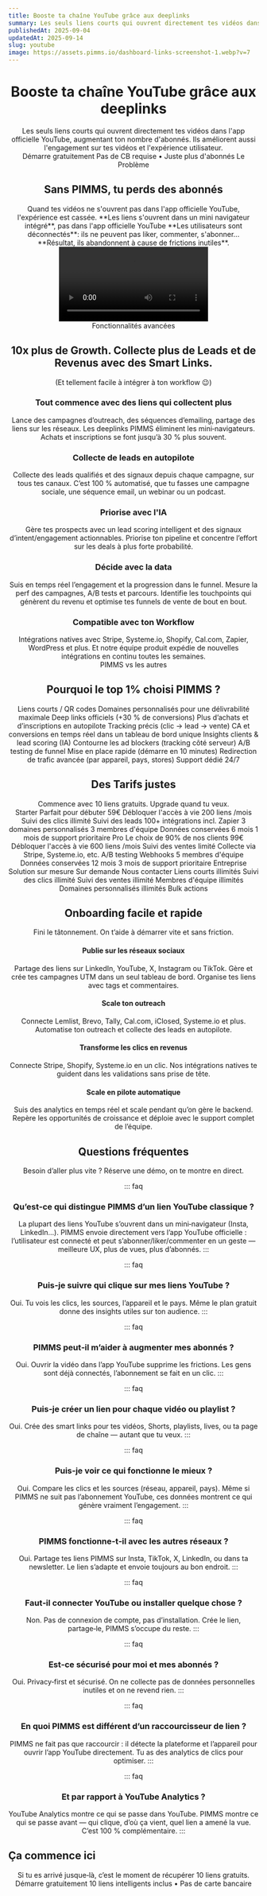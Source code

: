 ```yaml
---
title: Booste ta chaîne YouTube grâce aux deeplinks
summary: Les seuls liens courts qui ouvrent directement tes vidéos dans l'app officielle YouTube, augmentant ton nombre d'abonnés. Ils améliorent aussi l'engagement sur tes vidéos et l'expérience utilisateur.
publishedAt: 2025-09-04
updatedAt: 2025-09-14
slug: youtube
image: https://assets.pimms.io/dashboard-links-screenshot-1.webp?v=7
---
```


<Header />

<Slide size="xs" noPadding noOverflow>
  <Avatars />
  <Hero>
    <H1>Booste ta chaîne YouTube grâce aux <Primary>deeplinks</Primary></H1>
    <Summary>Les seuls liens courts qui ouvrent directement tes vidéos dans l'app officielle YouTube, augmentant ton nombre d'abonnés. Ils améliorent aussi l'engagement sur tes vidéos et l'expérience utilisateur.</Summary>
  </Hero>
  <Centered>
    <CtaButton className="w-fit px-6"><SwapRotate>Démarre gratuitement</SwapRotate></CtaButton>
    <CtaBottomText>Pas de CB requise • Juste plus d'abonnés</CtaBottomText>
  </Centered>
  <VideoSlide src="https://player.vimeo.com/video/1069569159?badge=0&playsinline=0" cover="https://assets.pimms.io/video-pimms-intro-fr-preview.mp4?v=3" />
</Slide>

<Slide variant="secondary" id="problem">
  <Centered>
    <Label variant="problem">Le Problème</Label>
    <H2>Sans PIMMS, tu perds des <Primary>abonnés</Primary></H2>
  </Centered>
  
  <Section variant="card">
    <TwoColumns ratio="2-1">
      <Column span={2} order="text">
        <WithoutPimms />
        <Text size="lg">Quand tes vidéos ne s'ouvrent pas dans l'app officielle YouTube, l'expérience est cassée.</Text>
        <List>
          <Item variant="problem">**Les liens s'ouvrent dans un mini navigateur intégré**, pas dans l'app officielle YouTube</Item>
          <Item variant="problem">**Les utilisateurs sont déconnectés**: ils ne peuvent pas liker, commenter, s'abonner...</Item>
          <Item variant="problem">**Résultat, ils abandonnent à cause de frictions inutiles**.</Item>
        </List>
      </Column>
      <Column span={1} order="visual">
        <Video src="https://assets.pimms.io/too-many-step-paypal.mp4" />
      </Column>
    </TwoColumns>
  </Section>
</Slide>

<Slide id="features">
  <BlurFade direction="up" inView>
    <Centered>
      <Label variant="default">Fonctionnalités avancées</Label>
      <H2>10x plus de <TitleIcon variant="h2" icon="growth" /> <Primary>Growth</Primary>. Collecte plus de Leads et de Revenus avec des Smart Links.</H2>
      <Text size="lg">(Et tellement facile à intégrer à ton workflow 😉)</Text>
    </Centered>
  </BlurFade>

  <Section margin="sm">
    <TwoColumns ratio="1-1" variant="card" background="subtle">
      <Column span={1} order="text">
        <BlurFade direction="left" delay={0.2} inView>
          <H3>Tout commence avec des liens qui <TextHighlight color="green">collectent plus</TextHighlight></H3>
          <Text>Lance des campagnes d’outreach, des séquences d’emailing, partage des liens sur les réseaux.</Text>
          <Text>Les deeplinks PIMMS éliminent les mini‑navigateurs. Achats et inscriptions se font jusqu’à <Stronger className="text-vibrant-green">30 % plus souvent</Stronger>.</Text>
        </BlurFade>
      </Column>
      <Column span={1} order="visual">
        <BlurFade direction="right" inView>
          <ConversionFlipCard />
        </BlurFade>
      </Column>
    </TwoColumns>
  </Section>

  <Section margin="sm">
    <TwoColumns ratio="1-1" variant="card" background="subtle" noPadding>
      <Column span={1} order="text">
        <BlurFade direction="left" inView>
          <div className="pt-12 md:py-12">
            <H3>Collecte de leads en <TextHighlight color="blue">autopilote</TextHighlight></H3>
            <Text>Collecte des leads qualifiés et des signaux depuis chaque campagne, <Stronger className="text-vibrant-blue">sur tous tes canaux</Stronger>.</Text>
            <Text>C’est 100 % automatisé, que tu fasses une campagne sociale, une séquence email, un webinar ou un podcast.</Text>
          </div>
        </BlurFade>
      </Column>
      <Column span={1} order="visual" noPadding position="start">
        <BlurFade direction="right" delay={0.2} inView>
          <AvatarFunnel />
        </BlurFade>
      </Column>
    </TwoColumns>
  </Section>

  <Section margin="sm">
    <TwoColumns ratio="1-1" variant="card" background="subtle">
      <Column span={1} order="text">
        <BlurFade direction="left" inView>
          <H3>Priorise avec <TextHighlight color="orange">l'IA</TextHighlight></H3>
          <Text>Gère tes prospects avec un lead scoring intelligent et des signaux d’intent/engagement actionnables.</Text>
          <Text>Priorise ton pipeline et concentre l’effort <Stronger className="text-vibrant-orange">sur les deals à plus forte probabilité</Stronger>.</Text>
        </BlurFade>
      </Column>
      <Column span={1} order="visual">
        <BlurFade direction="right" delay={0.2} inView>
          <LeadScoringAnimatedList />
        </BlurFade>
      </Column>
    </TwoColumns>
  </Section>

  <Section margin="sm">
    <TwoColumns ratio="1-1" variant="card" background="subtle">
      <Column span={1} order="text">
        <BlurFade direction="left" inView>
          <H3>Décide avec la <TextHighlight color="green">data</TextHighlight></H3>
          <Text>Suis en temps réel l’engagement et la progression dans le funnel. Mesure la perf des campagnes, A/B tests et parcours.</Text>
          <Text>Identifie les touchpoints qui génèrent du revenu <Stronger className="text-vibrant-green">et optimise tes funnels de vente</Stronger> de bout en bout.</Text>
        </BlurFade>
      </Column>
      <Column span={1} order="visual">
        <BlurFade direction="right" delay={0.2} inView>
          <AnalyticsDemo />
        </BlurFade>
      </Column>
    </TwoColumns>
  </Section>

  <Section margin="sm">
    <TwoColumns ratio="1-1" variant="card" background="subtle">
      <Column span={1} order="text">
        <BlurFade direction="left" inView>
          <H3>Compatible avec ton <TextHighlight color="blue">Workflow</TextHighlight></H3>
          <Text>Intégrations natives avec Stripe, Systeme.io, Shopify, Cal.com, Zapier, WordPress et plus.</Text>
          <Text>Et notre équipe produit expédie de nouvelles intégrations en continu toutes les semaines.</Text>
        </BlurFade>
      </Column>
      <Column span={1} order="visual">
        <BlurFade direction="right" inView>
          <IntegrationsGrid />
        </BlurFade>
      </Column>
    </TwoColumns>
  </Section>
</Slide>

<Slide id="why-pimms">
  <BlurFade direction="up" inView>
    <Centered>
      <Label variant="default">PIMMS vs les autres</Label>
      <H2>Pourquoi le <TitleIcon variant="h2" icon="why" /> <Primary>top 1%</Primary> choisi PIMMS ?</H2>
    </Centered>
  </BlurFade>

  <Section>
    <ComparisonContainer>
      <ComparisonHeader />
      <ComparisonRow others={true} pimms={true}>Liens courts / QR codes</ComparisonRow>
      <ComparisonRow others={true} pimms={true}>Domaines personnalisés pour une délivrabilité maximale</ComparisonRow>
      <ComparisonRow others={false} pimms={true}>Deep links officiels (+30 % de conversions)</ComparisonRow>
      <ComparisonRow others={false} pimms={true}>Plus d’achats et d’inscriptions en autopilote</ComparisonRow>
      <ComparisonRow others={false} pimms={true}>Tracking précis (clic → lead → vente)</ComparisonRow>
      <ComparisonRow others={false} pimms={true}>CA et conversions en temps réel dans un tableau de bord unique</ComparisonRow>
      <ComparisonRow others={false} pimms={true}>Insights clients & lead scoring (IA)</ComparisonRow>
      <ComparisonRow others={false} pimms={true}>Contourne les ad blockers (tracking côté serveur)</ComparisonRow>
      <ComparisonRow others={false} pimms={true}>A/B testing de funnel</ComparisonRow>
      <ComparisonRow others={false} pimms={true}>Mise en place rapide (démarre en 10 minutes)</ComparisonRow>
      <ComparisonRow others={false} pimms={true}>Redirection de trafic avancée (par appareil, pays, stores)</ComparisonRow>
      <ComparisonRow others={false} pimms={true}>Support dédié 24/7</ComparisonRow>
    </ComparisonContainer>
  </Section>
</Slide>

<Slide variant="secondary" id="pricing">
  <BlurFade direction="up" inView>
    <Centered>
      <H2>Des <TitleIcon variant="h2" icon="pricing" /> <Primary>Tarifs</Primary> justes</H2>
      <Text size="lg">Commence avec 10 liens gratuits. Upgrade quand tu veux.</Text>
    </Centered>
  </BlurFade>
  
  <Section>
    <TwoColumns ratio="1-1-1">
      <Column span={1}>
        <BlurFade direction="left" delay={0.1} inView>
          <PricingCard variant="starter">
            <PricingHeader>
              <PricingTitleGroup>
                <PricingTitle variant="starter">Starter</PricingTitle>
                <PricingSubtitle variant="starter">Parfait pour débuter</PricingSubtitle>
              </PricingTitleGroup>
              <PricingPrice variant="starter">59€</PricingPrice>
              <PricingCta href="/api/pay?id=5kAeWJ8Q2f0O1e8dQS" variant="starter"><SwapRotate>Débloquer l'accès à vie</SwapRotate></PricingCta>
            </PricingHeader>
            <PricingFeatures title="Tout dans l'offre gratuite, plus :" variant="starter">
              <PricingFeature variant="starter">200 liens /mois</PricingFeature>
              <PricingFeature variant="starter">Suivi des clics illimité</PricingFeature>
              <PricingFeature variant="starter">Suivi des leads</PricingFeature>
              <PricingFeature variant="starter">100+ intégrations incl. Zapier</PricingFeature>
              <PricingFeature variant="starter">3 domaines personnalisés</PricingFeature>
              <PricingFeature variant="starter">3 membres d'équipe</PricingFeature>
              <PricingFeature variant="starter">Données conservées 6 mois</PricingFeature>
              <PricingFeature variant="starter">1 mois de support prioritaire</PricingFeature>
            </PricingFeatures>
          </PricingCard>
        </BlurFade>
      </Column>
      <Column span={1}>
        <BlurFade direction="up" delay={0.2} inView>
          <PricingCard variant="pro">
            <PricingHeader>
              <PricingTitleGroup>
                <PricingTitle variant="pro">Pro</PricingTitle>
                <PricingSubtitle variant="pro">Le choix de 90% de nos clients</PricingSubtitle>
              </PricingTitleGroup>
              <PricingPrice variant="pro">99€</PricingPrice>
              <PricingCta href="/api/pay?id=9B66oG2VvcYq3STaGmc7u07" variant="pro"><SwapRotate>Débloquer l'accès à vie</SwapRotate></PricingCta>
            </PricingHeader>
            <PricingFeatures title="Tout dans l'offre Starter, plus :" variant="pro">
              <PricingFeature variant="pro">600 liens /mois</PricingFeature>
              <PricingFeature variant="pro">Suivi des ventes limité</PricingFeature>
              <PricingFeature variant="pro">Collecte via Stripe, Systeme.io, etc.</PricingFeature>
              <PricingFeature variant="pro">A/B testing</PricingFeature>
              <PricingFeature variant="pro">Webhooks</PricingFeature>
              <PricingFeature variant="pro">5 membres d'équipe</PricingFeature>
              <PricingFeature variant="pro">Données conservées 12 mois</PricingFeature>
              <PricingFeature variant="pro">3 mois de support prioritaire</PricingFeature>
            </PricingFeatures>
          </PricingCard>
        </BlurFade>
      </Column>
      <Column span={1}>
        <BlurFade direction="right" delay={0.3} inView>
          <PricingCard variant="business">
            <PricingHeader>
              <PricingTitleGroup className="lg:min-h-[144px] xl:min-h-[101px]">
                <PricingTitle variant="business">Entreprise</PricingTitle>
                <PricingSubtitle variant="business">Solution sur mesure</PricingSubtitle>
              </PricingTitleGroup>
              <PricingPrice variant="business">Sur demande</PricingPrice>
              <PricingCta variant="business"><SwapRotate>Nous contacter</SwapRotate></PricingCta>
            </PricingHeader>
            <PricingFeatures title="Solution sur mesure" variant="business">
              <PricingFeature variant="business">Liens courts illimités</PricingFeature>
              <PricingFeature variant="business">Suivi des clics illimité</PricingFeature>
              <PricingFeature variant="business">Suivi des ventes illimité</PricingFeature>
              <PricingFeature variant="business">Membres d'équipe illimités</PricingFeature>
              <PricingFeature variant="business">Domaines personnalisés illimités</PricingFeature>
              <PricingFeature variant="business">Bulk actions</PricingFeature>
            </PricingFeatures>
          </PricingCard>
        </BlurFade>
      </Column>
    </TwoColumns>
  </Section>
</Slide>

<Slide id="onboarding">
  <BlurFade direction="up" inView>
    <Centered>
      <H2>Onboarding facile et <TitleIcon variant="h2" icon="minutes" /> <Primary>rapide</Primary></H2>
      <Text size="lg">Fini le tâtonnement. On t’aide à démarrer vite et sans friction.</Text>
    </Centered>
  </BlurFade>

  <Section variant="card" background="grid">
    <List layout="horizontal">
      <BlurFade direction="up" delay={0.1} inView>
        <FeatureCard variant="fancy">
          <IconBox icon="share" />
          <H4>Publie sur les réseaux sociaux</H4>
          <Text>Partage des liens sur LinkedIn, YouTube, X, Instagram ou TikTok. Gère et crée tes campagnes UTM dans un seul tableau de bord. Organise tes liens avec tags et commentaires.</Text>
        </FeatureCard>
      </BlurFade>
      <BlurFade direction="up" delay={0.2} inView>
        <FeatureCard variant="fancy">
          <IconBox icon="target" />
          <H4>Scale ton outreach</H4>
          <Text>Connecte Lemlist, Brevo, Tally, Cal.com, iClosed, Systeme.io et plus. Automatise ton outreach et collecte des leads en autopilote.</Text>
        </FeatureCard>
      </BlurFade>
      <BlurFade direction="up" delay={0.3} inView>
        <FeatureCard variant="fancy">
          <IconBox icon="cash" />
          <H4>Transforme les clics en revenus</H4>
          <Text>Connecte Stripe, Shopify, Systeme.io en un clic. Nos intégrations natives te guident dans les validations sans prise de tête.</Text>
        </FeatureCard>
      </BlurFade>
      <BlurFade direction="up" delay={0.3} inView>
        <FeatureCard variant="fancy">
          <IconBox icon="arrowUp" />
          <H4>Scale en pilote automatique</H4>
          <Text>Suis des analytics en temps réel et scale pendant qu’on gère le backend. Repère les opportunités de croissance et déploie avec le support complet de l’équipe.</Text>
        </FeatureCard>
      </BlurFade>
    </List>
  </Section>
</Slide>

<Slide>
  <BlurFade direction="up" inView>
    <Centered>
      <H2><TitleIcon variant="h2" icon="questions" /> <Primary>Questions</Primary> fréquentes</H2>
      <Text size="lg">Besoin d’aller plus vite ? Réserve une démo, on te montre en direct.</Text>
    </Centered>
  </BlurFade>
  
  <Section>
 
::: faq
### Qu’est‑ce qui distingue PIMMS d’un lien YouTube classique ?
La plupart des liens YouTube s’ouvrent dans un mini‑navigateur (Insta, LinkedIn…). PIMMS envoie directement vers l’app YouTube officielle : l’utilisateur est connecté et peut s’abonner/liker/commenter en un geste — meilleure UX, plus de vues, plus d’abonnés.
:::

::: faq
### Puis‑je suivre qui clique sur mes liens YouTube ?
Oui. Tu vois les clics, les sources, l’appareil et le pays. Même le plan gratuit donne des insights utiles sur ton audience.
:::

::: faq
### PIMMS peut‑il m’aider à augmenter mes abonnés ?
Oui. Ouvrir la vidéo dans l’app YouTube supprime les frictions. Les gens sont déjà connectés, l’abonnement se fait en un clic.
:::

::: faq
### Puis‑je créer un lien pour chaque vidéo ou playlist ?
Oui. Crée des smart links pour tes vidéos, Shorts, playlists, lives, ou ta page de chaîne — autant que tu veux.
:::

::: faq
### Puis‑je voir ce qui fonctionne le mieux ?
Oui. Compare les clics et les sources (réseau, appareil, pays). Même si PIMMS ne suit pas l’abonnement YouTube, ces données montrent ce qui génère vraiment l’engagement.
:::

::: faq
### PIMMS fonctionne‑t‑il avec les autres réseaux ?
Oui. Partage tes liens PIMMS sur Insta, TikTok, X, LinkedIn, ou dans ta newsletter. Le lien s’adapte et envoie toujours au bon endroit.
:::

::: faq
### Faut‑il connecter YouTube ou installer quelque chose ?
Non. Pas de connexion de compte, pas d’installation. Crée le lien, partage‑le, PIMMS s’occupe du reste.
:::

::: faq
### Est‑ce sécurisé pour moi et mes abonnés ?
Oui. Privacy‑first et sécurisé. On ne collecte pas de données personnelles inutiles et on ne revend rien.
:::

::: faq
### En quoi PIMMS est différent d’un raccourcisseur de lien ?
PIMMS ne fait pas que raccourcir : il détecte la plateforme et l’appareil pour ouvrir l’app YouTube directement. Tu as des analytics de clics pour optimiser.
:::

::: faq
### Et par rapport à YouTube Analytics ?
YouTube Analytics montre ce qui se passe dans YouTube. PIMMS montre ce qui se passe avant — qui clique, d’où ça vient, quel lien a amené la vue. C’est 100 % complémentaire.
:::

  </Section>
</Slide>

<Slide variant="secondary" size="sm" spacing="bottom" noPadding>
  <BlurFade direction="up" inView>
    <LogosCircle />
  </BlurFade>
</Slide>

<Slide variant="primary" id="free">
  <Section variant="branded">
    <TwoColumns ratio="1-1">
      <Column span={1} order="text">
        <BlurFade direction="left" inView>
          <H2 align="left" variant="white">Ça commence ici</H2>
          <Text size="lg" variant="white">Si tu es arrivé jusque‑là, c’est le moment de récupérer 10 liens gratuits.</Text>
          <CtaButton variant="inverse"><SwapRotate>Démarre gratuitement</SwapRotate></CtaButton>
          <CtaBottomText variant="white">10 liens intelligents inclus • Pas de carte bancaire</CtaBottomText>
        </BlurFade>
      </Column>
      <Column span={1} order="text">
        <BlurFade direction="right" delay={0.2} inView>
          <BouncingImages />
        </BlurFade>
      </Column>
    </TwoColumns>
  </Section>
</Slide>

<Footer /> 